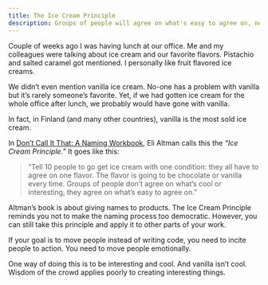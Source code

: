 ```yaml
---
title: The Ice Cream Principle
description: Groups of people will agree on what's easy to agree on, not what's interesting or cool
---
```


Couple of weeks ago I was having lunch at our office. Me and my colleagues were talking about ice cream and our favorite flavors. Pistachio and salted caramel got mentioned. I personally like fruit flavored ice creams.

We didn’t even mention vanilla ice cream. No-one has a problem with vanilla but it’s rarely someone’s favorite. Yet, if we had gotten ice cream for the whole office after lunch, we probably would have gone with vanilla.

In fact, in Finland (and many other countries), vanilla is the most sold ice cream.

In [Don’t Call It That: A Naming Workbook](https://www.amazon.com/Dont-Call-That-Naming-Workbook-ebook/dp/B00I1MRY80), Eli Altman calls this the _“Ice Cream Principle.”_ It goes like this:

> “Tell 10 people to go get ice cream with one condition: they all have to agree on one flavor. The flavor is going to be chocolate or vanilla every time. Groups of people don’t agree on what’s cool or interesting, they agree on what’s easy to agree on.”

Altman’s book is about giving names to products. The Ice Cream Principle reminds you not to make the naming process too democratic. However, you can still take this principle and apply it to other parts of your work.

If your goal is to move people instead of writing code, you need to incite people to action. You need to move people emotionally.

One way of doing this is to be interesting and cool. And vanilla isn’t cool. Wisdom of the crowd applies poorly to creating interesting things.
